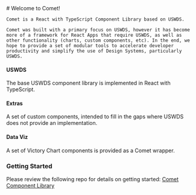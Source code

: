 
<Meta title="Welcome" />

<div className="sb-container">
  <div className='sb-section-title'>
    # Welcome to Comet!

    Comet is a React with TypeScript Component Library based on USWDS.

    Comet was built with a primary focus on USWDS, however it has become more of a framework for React Apps that require USWDS, as well as other functionality (charts, custom components, etc). In the end, we hope to provide a set of modular tools to accelerate developer productivity and simplify the use of Design Systems, particularly USWDS.

  </div>
  <div className="sb-section">
    <div className="sb-section-item">
      <h4 className="sb-section-item-heading">USWDS</h4>
      <p className="sb-section-item-paragraph">The base USWDS component library is implemented in React with TypeScript.</p>
    </div>
    <div className="sb-section-item">
      <h4 className="sb-section-item-heading">Extras</h4>
      <p className="sb-section-item-paragraph">A set of custom components, intended to fill in the gaps where USWDS does not provide an implementation.</p>
    </div>
    <div className="sb-section-item">
      <div>
        <h4 className="sb-section-item-heading">Data Viz</h4>
        <p className="sb-section-item-paragraph">A set of Victory Chart components is provided as a Comet wrapper.</p>
      </div>
    </div>
  </div>
   <div className="sb-section">
    <div className="sb-section-item">
      <h3 className="sb-section-item-heading">Getting Started</h3>
      <p className="sb-section-item-paragraph">
        Please review the following repo for details on getting started:
        <a href="https://github.com/MetroStar/comet" target="_blank">Comet Component Library</a>
      </p>
    </div>
  </div>
</div>

<style>
  {`
  .sb-container {
    margin-bottom: 48px;
  }

  .sb-section {
    width: 100%;
    display: flex;
    flex-direction: row;
    gap: 20px;
  }

  img {
    object-fit: cover;
  }

  .sb-section-title {
    margin-bottom: 32px;
  }

  .sb-section a:not(h1 a, h2 a, h3 a) {
    font-size: 14px;
  }

  .sb-section-item, .sb-grid-item {
    flex: 1;
    display: flex;
    flex-direction: column;
  }

  .sb-section-item-heading {
    padding-top: 20px !important;
    padding-bottom: 5px !important;
    margin: 0 !important;
  }
  .sb-section-item-paragraph {
    margin: 0;
    padding-bottom: 10px;
  }

  @media screen and (max-width: 800px) {

  }

  @media screen and (max-width: 600px) {
    .sb-section {
      flex-direction: column;
    }
  }
  `}
</style>
